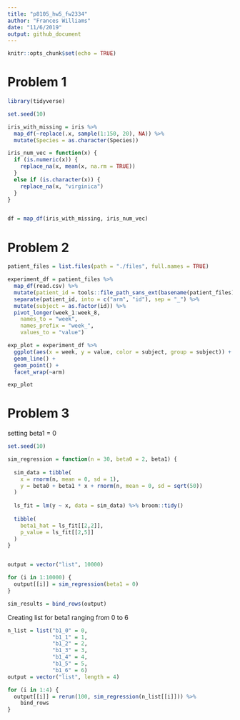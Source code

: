 ```yaml
---
title: "p8105_hw5_fw2334"
author: "Frances Williams"
date: "11/6/2019"
output: github_document
---
```


```r
knitr::opts_chunk$set(echo = TRUE)
```


# Problem 1

```r
library(tidyverse)

set.seed(10)

iris_with_missing = iris %>% 
  map_df(~replace(.x, sample(1:150, 20), NA)) %>%
  mutate(Species = as.character(Species))

iris_num_vec = function(x) {
  if (is.numeric(x)) {
    replace_na(x, mean(x, na.rm = TRUE))
  }
  else if (is.character(x)) {
    replace_na(x, "virginica")
  }
}


df = map_df(iris_with_missing, iris_num_vec)

```


# Problem 2

```r
patient_files = list.files(path = "./files", full.names = TRUE)

experiment_df = patient_files %>% 
  map_df(read.csv) %>% 
  mutate(patient_id = tools::file_path_sans_ext(basename(patient_files))) %>% 
  separate(patient_id, into = c("arm", "id"), sep = "_") %>%
  mutate(subject = as.factor(id)) %>% 
  pivot_longer(week_1:week_8,
    names_to = "week",
    names_prefix = "week_",
    values_to = "value")

exp_plot = experiment_df %>% 
  ggplot(aes(x = week, y = value, color = subject, group = subject)) +
  geom_line() + 
  geom_point() +
  facet_wrap(~arm)

exp_plot


```


# Problem 3

setting beta1 = 0
```r
set.seed(10)

sim_regression = function(n = 30, beta0 = 2, beta1) {
  
  sim_data = tibble(
    x = rnorm(n, mean = 0, sd = 1),
    y = beta0 + beta1 * x + rnorm(n, mean = 0, sd = sqrt(50))
  )
  
  ls_fit = lm(y ~ x, data = sim_data) %>% broom::tidy()
  
  tibble(
    beta1_hat = ls_fit[[2,2]],
    p_value = ls_fit[[2,5]]
  )
}


output = vector("list", 10000)

for (i in 1:10000) {
  output[[i]] = sim_regression(beta1 = 0)
}

sim_results = bind_rows(output)

```

Creating list for beta1 ranging from 0 to 6
```r

n_list = list("b1_0" = 0, 
              "b1_1" = 1, 
              "b1_2" = 2, 
              "b1_3" = 3,
              "b1_4" = 4,
              "b1_5" = 5,
              "b1_6" = 6)
output = vector("list", length = 4)

for (i in 1:4) {
  output[[i]] = rerun(100, sim_regression(n_list[[i]])) %>% 
    bind_rows
}

```

